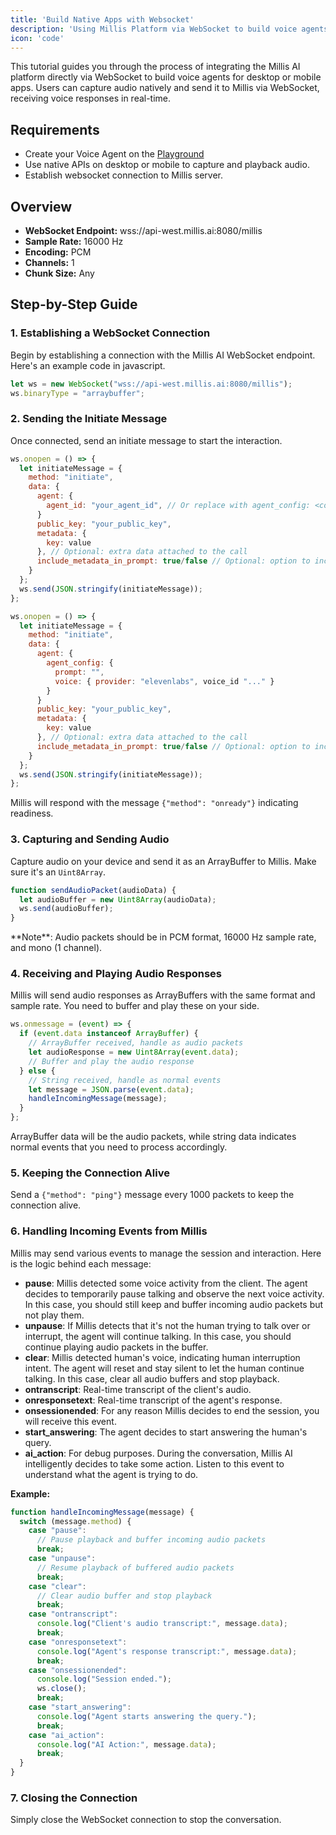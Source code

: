 ```yaml
---
title: 'Build Native Apps with Websocket'
description: 'Using Millis Platform via WebSocket to build voice agents on desktop and mobile'
icon: 'code'
---
```


This tutorial guides you through the process of integrating the Millis AI platform directly via WebSocket to build voice agents for desktop or mobile apps. Users can capture audio natively and send it to Millis via WebSocket, receiving voice responses in real-time.

## Requirements

- Create your Voice Agent on the [Playground](https://app.millis.ai/agents)
- Use native APIs on desktop or mobile to capture and playback audio.
- Establish websocket connection to Millis server.

## Overview

- **WebSocket Endpoint:** wss://api-west.millis.ai:8080/millis
- **Sample Rate:** 16000 Hz
- **Encoding:** PCM
- **Channels:** 1
- **Chunk Size:** Any

## Step-by-Step Guide

### 1. Establishing a WebSocket Connection
Begin by establishing a connection with the Millis AI WebSocket endpoint. Here's an example code in javascript.

```javascript
let ws = new WebSocket("wss://api-west.millis.ai:8080/millis");
ws.binaryType = "arraybuffer";
```

### 2. Sending the Initiate Message
Once connected, send an initiate message to start the interaction.
```javascript
ws.onopen = () => {
  let initiateMessage = {
    method: "initiate",
    data: {
      agent: {
        agent_id: "your_agent_id", // Or replace with agent_config: <config> for dynamic configuration
      }
      public_key: "your_public_key",
      metadata: {
        key: value
      }, // Optional: extra data attached to the call
      include_metadata_in_prompt: true/false // Optional: option to include the metadata in the agent's system prompt
    }
  };
  ws.send(JSON.stringify(initiateMessage));
};
```

```javascript
ws.onopen = () => {
  let initiateMessage = {
    method: "initiate",
    data: {
      agent: {
        agent_config: {
          prompt: "",
          voice: { provider: "elevenlabs", voice_id "..." }
        }
      }
      public_key: "your_public_key",
      metadata: {
        key: value
      }, // Optional: extra data attached to the call
      include_metadata_in_prompt: true/false // Optional: option to include the metadata in the agent's system prompt
    }
  };
  ws.send(JSON.stringify(initiateMessage));
};
```

Millis will respond with the message `{"method": "onready"}` indicating readiness.

### 3. Capturing and Sending Audio

Capture audio on your device and send it as an ArrayBuffer to Millis. Make sure it's an `Uint8Array`.

```javascript
function sendAudioPacket(audioData) {
  let audioBuffer = new Uint8Array(audioData);
  ws.send(audioBuffer);
}
```
<Tip>
**Note**: Audio packets should be in PCM format, 16000 Hz sample rate, and mono (1 channel).
</Tip>

### 4. Receiving and Playing Audio Responses

Millis will send audio responses as ArrayBuffers with the same format and sample rate. You need to buffer and play these on your side.

```javascript
ws.onmessage = (event) => {
  if (event.data instanceof ArrayBuffer) {
    // ArrayBuffer received, handle as audio packets
    let audioResponse = new Uint8Array(event.data);
    // Buffer and play the audio response
  } else {
    // String received, handle as normal events
    let message = JSON.parse(event.data);
    handleIncomingMessage(message);
  }
};
```
ArrayBuffer data will be the audio packets, while string data indicates normal events that you need to process accordingly.

### 5. Keeping the Connection Alive

Send a `{"method": "ping"}` message every 1000 packets to keep the connection alive.

### 6. Handling Incoming Events from Millis

Millis may send various events to manage the session and interaction. Here is the logic behind each message:

- **pause**: Millis detected some voice activity from the client. The agent decides to temporarily pause talking and observe the next voice activity. In this case, you should still keep and buffer incoming audio packets but not play them.
- **unpause**: If Millis detects that it's not the human trying to talk over or interrupt, the agent will continue talking. In this case, you should continue playing audio packets in the buffer.
- **clear**: Millis detected human's voice, indicating human interruption intent. The agent will reset and stay silent to let the human continue talking. In this case, clear all audio buffers and stop playback.
- **ontranscript**: Real-time transcript of the client's audio.
- **onresponsetext**: Real-time transcript of the agent's response.
- **onsessionended**: For any reason Millis decides to end the session, you will receive this event.
- **start_answering**: The agent decides to start answering the human's query.
- **ai_action**: For debug purposes. During the conversation, Millis AI intelligently decides to take some action. Listen to this event to understand what the agent is trying to do.

**Example:**
```javascript
function handleIncomingMessage(message) {
  switch (message.method) {
    case "pause":
      // Pause playback and buffer incoming audio packets
      break;
    case "unpause":
      // Resume playback of buffered audio packets
      break;
    case "clear":
      // Clear audio buffer and stop playback
      break;
    case "ontranscript":
      console.log("Client's audio transcript:", message.data);
      break;
    case "onresponsetext":
      console.log("Agent's response transcript:", message.data);
      break;
    case "onsessionended":
      console.log("Session ended.");
      ws.close();
      break;
    case "start_answering":
      console.log("Agent starts answering the query.");
      break;
    case "ai_action":
      console.log("AI Action:", message.data);
      break;
  }
}
```

### 7. Closing the Connection
Simply close the WebSocket connection to stop the conversation.
